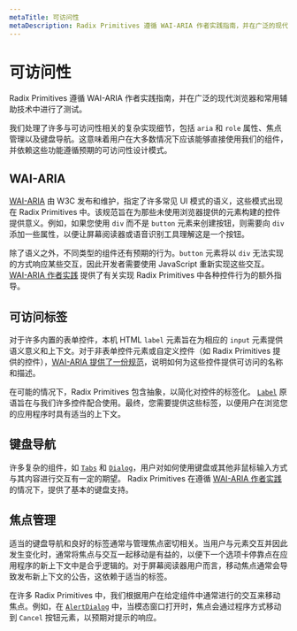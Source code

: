 ```yaml
---
metaTitle: 可访问性
metaDescription: Radix Primitives 遵循 WAI-ARIA 作者实践指南，并在广泛的现代浏览器和常用辅助技术中进行了测试。
---
```


# 可访问性

<Description>
	Radix Primitives 遵循 WAI-ARIA 作者实践指南，并在广泛的现代浏览器和常用辅助技术中进行了测试。
</Description>

我们处理了许多与可访问性相关的复杂实现细节，包括 `aria` 和 `role` 属性、焦点管理以及键盘导航。这意味着用户在大多数情况下应该能够直接使用我们的组件，并依赖这些功能遵循预期的可访问性设计模式。

## WAI-ARIA

[WAI-ARIA](https://www.w3.org/TR/wai-aria-1.2/) 由 W3C 发布和维护，指定了许多常见 UI 模式的语义，这些模式出现在 Radix Primitives 中。该规范旨在为那些未使用浏览器提供的元素构建的控件提供意义。例如，如果您使用 `div` 而不是 `button` 元素来创建按钮，则需要向 `div` 添加一些属性，以便让屏幕阅读器或语音识别工具理解这是一个按钮。

除了语义之外，不同类型的组件还有预期的行为。`button` 元素将以 `div` 无法实现的方式响应某些交互，因此开发者需要使用 JavaScript 重新实现这些交互。 [WAI-ARIA 作者实践](https://www.w3.org/TR/wai-aria-practices-1.2/) 提供了有关实现 Radix Primitives 中各种控件行为的额外指导。

## 可访问标签

对于许多内置的表单控件，本机 HTML `label` 元素旨在为相应的 `input` 元素提供语义意义和上下文。对于非表单控件元素或自定义控件（如 Radix Primitives 提供的控件），[WAI-ARIA 提供了一份规范](https://www.w3.org/TR/wai-aria-1.2/#namecalculation)，说明如何为这些控件提供可访问的名称和描述。

在可能的情况下，Radix Primitives 包含抽象，以简化对控件的标签化。 [`Label`](../components/label) 原语旨在与我们许多控件配合使用。最终，您需要提供这些标签，以便用户在浏览您的应用程序时具有适当的上下文。

## 键盘导航

许多复杂的组件，如 [`Tabs`](../components/tabs) 和 [`Dialog`](../components/dialog)，用户对如何使用键盘或其他非鼠标输入方式与其内容进行交互有一定的期望。 Radix Primitives 在遵循 [WAI-ARIA 作者实践](https://www.w3.org/TR/wai-aria-practices-1.2/) 的情况下，提供了基本的键盘支持。

## 焦点管理

适当的键盘导航和良好的标签通常与管理焦点密切相关。当用户与元素交互并因此发生变化时，通常将焦点与交互一起移动是有益的，以便下一个选项卡停靠点在应用程序的新上下文中是合乎逻辑的。对于屏幕阅读器用户而言，移动焦点通常会导致发布新上下文的公告，这依赖于适当的标签。

在许多 Radix Primitives 中，我们根据用户在给定组件中通常进行的交互来移动焦点。例如，在 [`AlertDialog`](../components/alert-dialog) 中，当模态窗口打开时，焦点会通过程序方式移动到 `Cancel` 按钮元素，以预期对提示的响应。